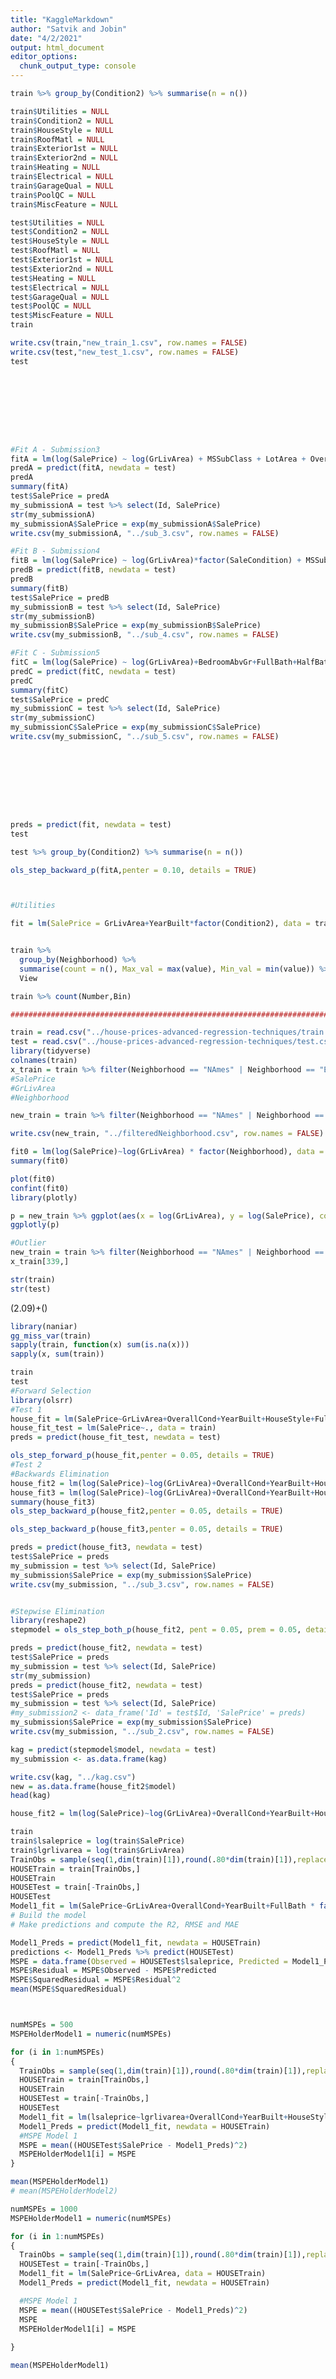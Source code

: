```yaml
---
title: "KaggleMarkdown"
author: "Satvik and Jobin"
date: "4/2/2021"
output: html_document
editor_options: 
  chunk_output_type: console
---
```




```r
train %>% group_by(Condition2) %>% summarise(n = n())

train$Utilities = NULL
train$Condition2 = NULL
train$HouseStyle = NULL
train$RoofMatl = NULL
train$Exterior1st = NULL
train$Exterior2nd = NULL
train$Heating = NULL
train$Electrical = NULL
train$GarageQual = NULL
train$PoolQC = NULL
train$MiscFeature = NULL

test$Utilities = NULL
test$Condition2 = NULL
test$HouseStyle = NULL
test$RoofMatl = NULL
test$Exterior1st = NULL
test$Exterior2nd = NULL
test$Heating = NULL
test$Electrical = NULL
test$GarageQual = NULL
test$PoolQC = NULL
test$MiscFeature = NULL
train

write.csv(train,"new_train_1.csv", row.names = FALSE)
write.csv(test,"new_test_1.csv", row.names = FALSE)
test









#Fit A - Submission3
fitA = lm(log(SalePrice) ~ log(GrLivArea) + MSSubClass + LotArea + OverallQual + OverallCond + YearRemodAdd*factor(ExterQual) + FullBath*factor(ExterCond), data = train)
predA = predict(fitA, newdata = test)
predA
summary(fitA)
test$SalePrice = predA
my_submissionA = test %>% select(Id, SalePrice)
str(my_submissionA)
my_submissionA$SalePrice = exp(my_submissionA$SalePrice)
write.csv(my_submissionA, "../sub_3.csv", row.names = FALSE)

#Fit B - Submission4
fitB = lm(log(SalePrice) ~ log(GrLivArea)*factor(SaleCondition) + MSSubClass + log(LotArea) + OverallQual + OverallCond + YearRemodAdd + FullBath*factor(ExterCond), data = train)
predB = predict(fitB, newdata = test)
predB
summary(fitB)
test$SalePrice = predB
my_submissionB = test %>% select(Id, SalePrice)
str(my_submissionB)
my_submissionB$SalePrice = exp(my_submissionB$SalePrice)
write.csv(my_submissionB, "../sub_4.csv", row.names = FALSE)

#Fit C - Submission5
fitC = lm(log(SalePrice) ~ log(GrLivArea)+BedroomAbvGr+FullBath+HalfBath+TotRmsAbvGrd, data = train)
predC = predict(fitC, newdata = test)
predC
summary(fitC)
test$SalePrice = predC
my_submissionC = test %>% select(Id, SalePrice)
str(my_submissionC)
my_submissionC$SalePrice = exp(my_submissionC$SalePrice)
write.csv(my_submissionC, "../sub_5.csv", row.names = FALSE)









preds = predict(fit, newdata = test)
test

test %>% group_by(Condition2) %>% summarise(n = n())

ols_step_backward_p(fitA,penter = 0.10, details = TRUE)



#Utilities

```

```r
fit = lm(SalePrice = GrLivArea+YearBuilt*factor(Condition2), data = train)



```


































```r
train %>%
  group_by(Neighborhood) %>%
  summarise(count = n(), Max_val = max(value), Min_val = min(value)) %>%
  View

train %>% count(Number,Bin)
```









```r
############################################################################################
```


```r
train = read.csv("../house-prices-advanced-regression-techniques/train.csv", header = TRUE)
test = read.csv("../house-prices-advanced-regression-techniques/test.csv", header = TRUE)
library(tidyverse)
colnames(train)
x_train = train %>% filter(Neighborhood == "NAmes" | Neighborhood == "Edwards" | Neighborhood == "BrkSide")
#SalePrice
#GrLivArea
#Neighborhood

new_train = train %>% filter(Neighborhood == "NAmes" | Neighborhood == "Edwards" | Neighborhood == "BrkSide") %>% select(SalePrice, GrLivArea, Neighborhood) %>% droplevels()

write.csv(new_train, "../filteredNeighborhood.csv", row.names = FALSE)

fit0 = lm(log(SalePrice)~log(GrLivArea) * factor(Neighborhood), data = new_train)
summary(fit0)

plot(fit0)
confint(fit0)
library(plotly)

p = new_train %>% ggplot(aes(x = log(GrLivArea), y = log(SalePrice), color = Neighborhood)) + geom_point()
ggplotly(p)

#Outlier
new_train = train %>% filter(Neighborhood == "NAmes" | Neighborhood == "Edwards" | Neighborhood == "BrkSide") %>% select(SalePrice, GrLivArea, Neighborhood)
x_train[339,]

str(train)
str(test)
```

(2.09)+()

```r
library(naniar)
gg_miss_var(train)
sapply(train, function(x) sum(is.na(x)))
sapply(x, sum(train))
```



```r
train
test
#Forward Selection
library(olsrr)
#Test 1
house_fit = lm(SalePrice~GrLivArea+OverallCond+YearBuilt+HouseStyle+FullBath, data = train)
house_fit_test = lm(SalePrice~., data = train)
preds = predict(house_fit_test, newdata = test)

ols_step_forward_p(house_fit,penter = 0.05, details = TRUE)
#Test 2
#Backwards Elimination
house_fit2 = lm(log(SalePrice)~log(GrLivArea)+OverallCond+YearBuilt+HouseStyle+FullBath, data = train)
house_fit3 = lm(log(SalePrice)~log(GrLivArea)+OverallCond+YearBuilt+HouseStyle+FullBath * factor(Neighborhood), data = train)
summary(house_fit3)
ols_step_backward_p(house_fit2,penter = 0.05, details = TRUE)

ols_step_backward_p(house_fit3,penter = 0.05, details = TRUE)

preds = predict(house_fit3, newdata = test)
test$SalePrice = preds
my_submission = test %>% select(Id, SalePrice)
my_submission$SalePrice = exp(my_submission$SalePrice)
write.csv(my_submission, "../sub_3.csv", row.names = FALSE)


#Stepwise Elimination
library(reshape2)
stepmodel = ols_step_both_p(house_fit2, pent = 0.05, prem = 0.05, details = TRUE)

preds = predict(house_fit2, newdata = test)
test$SalePrice = preds
my_submission = test %>% select(Id, SalePrice)
str(my_submission)
preds = predict(house_fit2, newdata = test)
test$SalePrice = preds
my_submission = test %>% select(Id, SalePrice)
#my_submission2 <- data_frame('Id' = test$Id, 'SalePrice' = preds)
my_submission$SalePrice = exp(my_submission$SalePrice)
write.csv(my_submission, "../sub_2.csv", row.names = FALSE)

kag = predict(stepmodel$model, newdata = test)
my_submission <- as.data.frame(kag)

write.csv(kag, "../kag.csv")
new = as.data.frame(house_fit2$model)
head(kag)


```


```r
house_fit2 = lm(log(SalePrice)~log(GrLivArea)+OverallCond+YearBuilt+HouseStyle+FullBath, data = train)

```


























```r
train
train$lsaleprice = log(train$SalePrice)
train$lgrlivarea = log(train$GrLivArea)
TrainObs = sample(seq(1,dim(train)[1]),round(.80*dim(train)[1]),replace = FALSE)
HOUSETrain = train[TrainObs,]
HOUSETrain
HOUSETest = train[-TrainObs,]
HOUSETest
Model1_fit = lm(SalePrice~GrLivArea+OverallCond+YearBuilt+FullBath * factor(LandContour), data = HOUSETrain)
# Build the model
# Make predictions and compute the R2, RMSE and MAE

Model1_Preds = predict(Model1_fit, newdata = HOUSETrain)
predictions <- Model1_Preds %>% predict(HOUSETest)
MSPE = data.frame(Observed = HOUSETest$lsaleprice, Predicted = Model1_Preds)
MSPE$Residual = MSPE$Observed - MSPE$Predicted
MSPE$SquaredResidual = MSPE$Residual^2
mean(MSPE$SquaredResidual)



numMSPEs = 500
MSPEHolderModel1 = numeric(numMSPEs)

for (i in 1:numMSPEs)
{
  TrainObs = sample(seq(1,dim(train)[1]),round(.80*dim(train)[1]),replace = FALSE)
  HOUSETrain = train[TrainObs,]
  HOUSETrain
  HOUSETest = train[-TrainObs,]
  HOUSETest
  Model1_fit = lm(lsaleprice~lgrlivarea+OverallCond+YearBuilt+HouseStyle+FullBath * formula = factor(LandContour), data = HOUSETrain)
  Model1_Preds = predict(Model1_fit, newdata = HOUSETrain)
  #MSPE Model 1
  MSPE = mean((HOUSETest$SalePrice - Model1_Preds)^2)
  MSPEHolderModel1[i] = MSPE
}

mean(MSPEHolderModel1)
# mean(MSPEHolderModel2)
```

```r
numMSPEs = 1000
MSPEHolderModel1 = numeric(numMSPEs)

for (i in 1:numMSPEs)
{
  TrainObs = sample(seq(1,dim(train)[1]),round(.80*dim(train)[1]),replace = FALSE)
  HOUSETest = train[-TrainObs,]
  Model1_fit = lm(SalePrice~GrLivArea, data = HOUSETrain)
  Model1_Preds = predict(Model1_fit, newdata = HOUSETrain)

  #MSPE Model 1
  MSPE = mean((HOUSETest$SalePrice - Model1_Preds)^2)
  MSPE
  MSPEHolderModel1[i] = MSPE
  
}

mean(MSPEHolderModel1)
```



